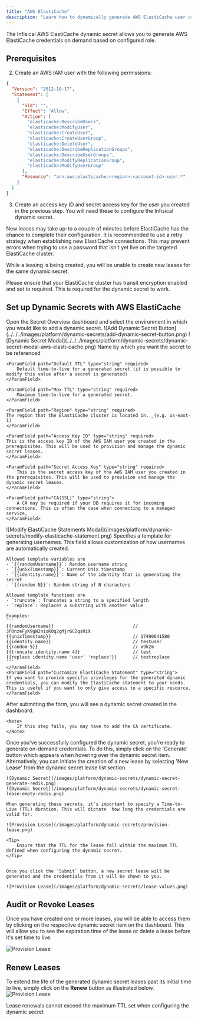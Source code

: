 ```yaml
---
title: "AWS ElastiCache"
description: "Learn how to dynamically generate AWS ElastiCache user credentials."
---
```


The Infisical AWS ElastiCache dynamic secret allows you to generate AWS ElastiCache credentials on demand based on configured role.

## Prerequisites



2. Create an AWS IAM user with the following permissions:
```json
{
  "Version": "2012-10-17",
  "Statement": [
    {
      "Sid": "",
      "Effect": "Allow",
      "Action": [
        "elasticache:DescribeUsers",
        "elasticache:ModifyUser",
        "elasticache:CreateUser",
        "elasticache:CreateUserGroup",
        "elasticache:DeleteUser",
        "elasticache:DescribeReplicationGroups",
        "elasticache:DescribeUserGroups",
        "elasticache:ModifyReplicationGroup",
        "elasticache:ModifyUserGroup"
      ],
      "Resource": "arn:aws:elasticache:<region>:<account-id>:user:*"
    }
  ]
}
```

3. Create an access key ID and secret access key for the user you created in the previous step. You will need these to configure the Infisical dynamic secret.

<Note>
  New leases may take up-to a couple of minutes before ElastiCache has the chance to complete their configuration.
  It is recommended to use a retry strategy when establishing new ElastiCache connections.
  This may prevent errors when trying to use a password that isn't yet live on the targeted ElastiCache cluster.

  While a leasing is being created, you will be unable to create new leases for the same dynamic secret.
</Note>

<Note>
  Please ensure that your ElastiCache cluster has transit encryption enabled and set to required. This is required for the dynamic secret to work.
</Note>




## Set up Dynamic Secrets with AWS ElastiCache

<Steps>
  <Step title="Open Secret Overview Dashboard">
	Open the Secret Overview dashboard and select the environment in which you would like to add a dynamic secret.
  </Step>
  <Step title="Click on the 'Add Dynamic Secret' button">
	![Add Dynamic Secret Button](../../../images/platform/dynamic-secrets/add-dynamic-secret-button.png)
  </Step>
  <Step title="Select AWS ElastiCache">
	![Dynamic Secret Modal](../../../images/platform/dynamic-secrets/dynamic-secret-modal-aws-elasti-cache.png)
  </Step>
  <Step title="Provide the inputs for dynamic secret parameters">
	<ParamField path="Secret Name" type="string" required>
		Name by which you want the secret to be referenced
	</ParamField>

	<ParamField path="Default TTL" type="string" required>
		Default time-to-live for a generated secret (it is possible to modify this value after a secret is generated)
	</ParamField>

	<ParamField path="Max TTL" type="string" required>
		Maximum time-to-live for a generated secret.
	</ParamField>

	<ParamField path="Region" type="string" required>
    The region that the ElastiCache cluster is located in. _(e.g. us-east-1)_
	</ParamField>

	<ParamField path="Access Key ID" type="string" required>
    This is the access key ID of the AWS IAM user you created in the prerequisites. This will be used to provision and manage the dynamic secret leases.
	</ParamField>

	<ParamField path="Secret Access Key" type="string" required>
		This is the secret access key of the AWS IAM user you created in the prerequisites. This will be used to provision and manage the dynamic secret leases.
	</ParamField>

	<ParamField path="CA(SSL)" type="string">
		A CA may be required if your DB requires it for incoming connections. This is often the case when connecting to a managed service.
	</ParamField>

  </Step>
  <Step title="(Optional) Modify ElastiCache Statements">
  ![Modify ElastiCache Statements Modal](/images/platform/dynamic-secrets/modify-elasticache-statement.png)
  <ParamField path="Username Template" type="string" default="{{randomUsername}}">
    Specifies a template for generating usernames. This field allows customization of how usernames are automatically created.

    Allowed template variables are
    - `{{randomUsername}}`: Random username string
    - `{{unixTimestamp}}`: Current Unix timestamp
    - `{{identity.name}}`: Name of the identity that is generating the secret
    - `{{random N}}`: Random string of N characters

    Allowed template functions are
    - `truncate`: Truncates a string to a specified length
    - `replace`: Replaces a substring with another value

    Examples:
    ```
    {{randomUsername}}                              // 3POnzeFyK9gW2nioK0q2gMjr6CZqsRiX
    {{unixTimestamp}}                               // 17490641580
    {{identity.name}}                               // testuser
    {{random-5}}                                    // x9k2m
    {{truncate identity.name 4}}                    // test
    {{replace identity.name 'user' 'replace'}}      // testreplace
    ```
	</ParamField>
	<ParamField path="Customize ElastiCache Statement" type="string">
  	If you want to provide specific privileges for the generated dynamic credentials, you can modify the ElastiCache statement to your needs. This is useful if you want to only give access to a specific resource.
	</ParamField>
  </Step>
  <Step title="Click `Submit`">
  	After submitting the form, you will see a dynamic secret created in the dashboard.

	<Note>
		If this step fails, you may have to add the CA certificate.
	</Note>

  </Step>
  <Step title="Generate dynamic secrets">
	Once you've successfully configured the dynamic secret, you're ready to generate on-demand credentials.
	To do this, simply click on the 'Generate' button which appears when hovering over the dynamic secret item.
	Alternatively, you can initiate the creation of a new lease by selecting 'New Lease' from the dynamic secret lease list section.

	![Dynamic Secret](/images/platform/dynamic-secrets/dynamic-secret-generate-redis.png)
	![Dynamic Secret](/images/platform/dynamic-secrets/dynamic-secret-lease-empty-redis.png)

	When generating these secrets, it's important to specify a Time-to-Live (TTL) duration. This will dictate  how long the credentials are valid for.

	![Provision Lease](/images/platform/dynamic-secrets/provision-lease.png)

	<Tip>
		Ensure that the TTL for the lease fall within the maximum TTL defined when configuring the dynamic secret.
	</Tip>


	Once you click the `Submit` button, a new secret lease will be generated and the credentials from it will be shown to you.

	![Provision Lease](/images/platform/dynamic-secrets/lease-values.png)
  </Step>
</Steps>

## Audit or Revoke Leases
Once you have created one or more leases, you will be able to access them by clicking on the respective dynamic secret item on the dashboard.
This will allow you to see the expiration time of the lease or delete a lease before it's set time to live.

![Provision Lease](/images/platform/dynamic-secrets/lease-data.png)

## Renew Leases
To extend the life of the generated dynamic secret leases past its initial time to live, simply click on the **Renew** button as illustrated below.
![Provision Lease](/images/platform/dynamic-secrets/dynamic-secret-lease-renew.png)

<Warning>
	Lease renewals cannot exceed the maximum TTL set when configuring the dynamic secret
</Warning>
